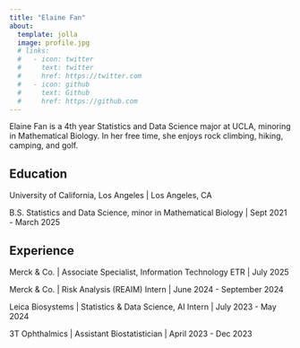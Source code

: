 ```yaml
---
title: "Elaine Fan"
about: 
  template: jolla
  image: profile.jpg
  # links:
  #   - icon: twitter
  #     text: twitter
  #     href: https://twitter.com
  #   - icon: github
  #     text: Github
  #     href: https://github.com
---
```


Elaine Fan is a 4th year Statistics and Data Science major at UCLA, minoring in Mathematical Biology. In her free time, she enjoys rock climbing, hiking, camping, and golf.

## Education

University of California, Los Angeles \| Los Angeles, CA

B.S. Statistics and Data Science, minor in Mathematical Biology \| Sept 2021 - March 2025

## Experience

Merck & Co. \| Associate Specialist, Information Technology ETR \| July 2025

Merck & Co. \| Risk Analysis (REAIM) Intern \| June 2024 - September 2024

Leica Biosystems \| Statistics & Data Science, AI Intern \| July 2023 - May 2024

3T Ophthalmics \| Assistant Biostatistician \| April 2023 - Dec 2023
